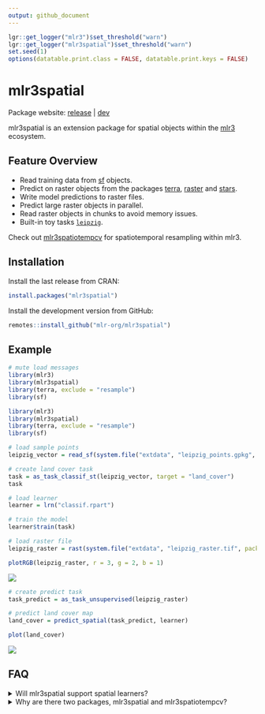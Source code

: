 ```yaml
---
output: github_document
---
```


```r
lgr::get_logger("mlr3")$set_threshold("warn")
lgr::get_logger("mlr3spatial")$set_threshold("warn")
set.seed(1)
options(datatable.print.class = FALSE, datatable.print.keys = FALSE)
```

# mlr3spatial

Package website: [release](https://mlr3spatial.mlr-org.com/) | [dev](https://mlr3spatial.mlr-org.com/dev/)

mlr3spatial is an extension package for spatial objects within the [mlr3](https://mlr3.mlr-org.com) ecosystem.

## Feature Overview

* Read training data from [sf](https://CRAN.R-project.org/package=sf) objects.
* Predict on raster objects from the packages [terra](https://CRAN.R-project.org/package=terra), [raster](https://CRAN.R-project.org/package=raster) and [stars](https://CRAN.R-project.org/package=stars).
* Write model predictions to raster files.
* Predict large raster objects in parallel.
* Read raster objects in chunks to avoid memory issues.
* Built-in toy tasks [`leipzig`](https://mlr3spatial.mlr-org.com/dev/reference/leipzig.html).

Check out [mlr3spatiotempcv](https://github.com/mlr-org/mlr3spatiotempcv) for spatiotemporal resampling within mlr3.

## Installation

Install the last release from CRAN:

```r
install.packages("mlr3spatial")
```

Install the development version from GitHub:

```r
remotes::install_github("mlr-org/mlr3spatial")
```

## Example

```r
# mute load messages
library(mlr3)
library(mlr3spatial)
library(terra, exclude = "resample")
library(sf)
```

```r
library(mlr3)
library(mlr3spatial)
library(terra, exclude = "resample")
library(sf)

# load sample points
leipzig_vector = read_sf(system.file("extdata", "leipzig_points.gpkg", package = "mlr3spatial"), stringsAsFactors = TRUE)

# create land cover task
task = as_task_classif_st(leipzig_vector, target = "land_cover")
task

# load learner
learner = lrn("classif.rpart")

# train the model
learner$train(task)

# load raster file
leipzig_raster = rast(system.file("extdata", "leipzig_raster.tif", package = "mlr3spatial"))
```

```r
plotRGB(leipzig_raster, r = 3, g = 2, b = 1)
```

<img src="man/figures/sentinel.png" />

```r
# create predict task
task_predict = as_task_unsupervised(leipzig_raster)

# predict land cover map
land_cover = predict_spatial(task_predict, learner)
```

```r
plot(land_cover)
```

<img src="man/figures/land_cover.png" />

## FAQ

<details>
  <summary>Will mlr3spatial support spatial learners?</summary>
  <br>
 Eventually. It is not yet clear whether these would live in mlr3extralearners or in {mlr3spatial}.
 So far there are none yet.
</details>

<details>
  <summary>Why are there two packages, mlr3spatial and mlr3spatiotempcv?</summary>
  <br>
  mlr3spatiotempcv is solely devoted to resampling techniques.
  There are quite a few and keeping packages small is one of the development philosophies of the mlr3 framework.
  Also back in the days when mlr3spatiotempcv was developed it was not yet clear how we want to structure additional spatial components such as prediction support for spatial classes and so on.
</details>
